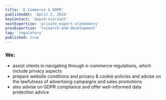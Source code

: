 ```yaml
---
title: 'E-Commerce & GDPR'
publishedAt: 'April 2, 2024'
keyContact: 'dawid-sierzant'
nextExpertise: 'private-expert-statements'
prevExpertise: 'research-and-development'
tag: 'regulatory'
published: true
---
```


### We:

- assist clients in navigating through e-commerce regulations, which include privacy aspects
- prepare website conditions and privacy & cookie policies and advise on the lawfulness of advertising campaigns and sales promotions
- also advise on GDPR compliance and offer well-informed data protection advice